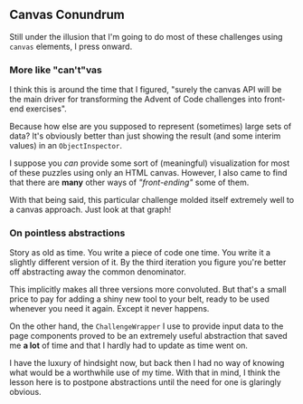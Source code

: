 ## Canvas Conundrum

Still under the illusion that I'm going to do most of these challenges using `canvas` elements, I press onward.

### More like "can't"vas

I think this is around the time that I figured, "surely the canvas API will be the main driver for transforming the Advent of Code challenges into front-end exercises".

Because how else are you supposed to represent (sometimes) large sets of data? It's obviously better than just showing the result (and some interim values) in an `ObjectInspector`. 

I suppose you _can_ provide some sort of (meaningful) visualization for most of these puzzles using only an HTML canvas. However, I also came to find that there are **many** other ways of _"front-ending"_ some of them. 

With that being said, this particular challenge molded itself extremely well to a canvas approach. Just look at that graph!

### On pointless abstractions

Story as old as time. You write a piece of code one time. You write it a slightly different version of it. By the third iteration you figure you're better off abstracting away the common denominator. 

This implicitly makes all three versions more convoluted. But that's a small price to pay for adding a shiny new tool to your belt, ready to be used whenever you need it again. Except it never happens.

On the other hand, the `ChallengeWrapper` I use to provide input data to the page components proved to be an extremely useful abstraction that saved me **a lot** of time and that I hardly had to update as time went on.

I have the luxury of hindsight now, but back then I had no way of knowing what would be a worthwhile use of my time. With that in mind, I think the lesson here is to postpone abstractions until the need for one is glaringly obvious. 
